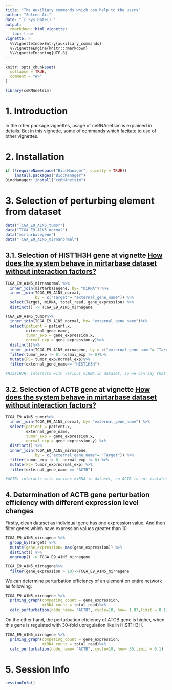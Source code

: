 ```yaml
---
title: "The auxiliary commands which can help to the users"
author: "Selcen Ari"
date: "`r Sys.Date()`"
output: 
  rmarkdown::html_vignette:
   toc: true
vignette: >
  %\VignetteIndexEntry{auxiliary_commands}
  %\VignetteEngine{knitr::rmarkdown}
  %\VignetteEncoding{UTF-8}
---
```


```r
knitr::opts_chunk$set(
  collapse = TRUE,
  comment = "#>"
)
```

```r
library(ceRNAnetsim)
```

# 1. Introduction

In the other package vignettes, usage of ceRNAnetsim is explained in details. But in this vignette, some of commands which facitate to use of other vignettes.

# 2. Installation

```r
if (!requireNamespace("BiocManager", quietly = TRUE))
    install.packages("BiocManager")
BiocManager::install("ceRNAnetsim")
```

# 3. Selection of perturbing element from dataset

```r
data("TCGA_E9_A1N5_tumor")
data("TCGA_E9_A1N5_normal")
data("mirtarbasegene")
data("TCGA_E9_A1N5_mirnanormal")
```

## 3.1. Selection of HIST1H3H gene at vignette [How does the system behave in mirtarbase dataset without interaction factors?](https://selcenari.github.io/ceRNAnetsim/articles/mirtarbase_example.html)

```r
TCGA_E9_A1N5_mirnanormal %>%
  inner_join(mirtarbasegene, by= "miRNA") %>%
  inner_join(TCGA_E9_A1N5_normal, 
             by = c("Target"= "external_gene_name")) %>%
  select(Target, miRNA, total_read, gene_expression) %>%
  distinct() -> TCGA_E9_A1N5_mirnagene
```


```r
TCGA_E9_A1N5_tumor%>%
  inner_join(TCGA_E9_A1N5_normal, by= "external_gene_name")%>%
  select(patient = patient.x, 
         external_gene_name, 
         tumor_exp = gene_expression.x, 
         normal_exp = gene_expression.y)%>%
  distinct()%>%
  inner_join(TCGA_E9_A1N5_mirnagene, by = c("external_gene_name"= "Target"))%>%
  filter(tumor_exp != 0, normal_exp != 0)%>%
  mutate(FC= tumor_exp/normal_exp)%>%
  filter(external_gene_name== "HIST1H3H")

#HIST1H3H: interacts with various miRNA in dataset, so we can say that HIST1H3H is non-isolated competing element and increases to 30-fold.

```

## 3.2. Selection of ACTB gene at vignette [How does the system behave in mirtarbase dataset without interaction factors?](https://selcenari.github.io/ceRNAnetsim/articles/mirtarbase_example.html)

```r
TCGA_E9_A1N5_tumor%>%
  inner_join(TCGA_E9_A1N5_normal, by= "external_gene_name") %>%
  select(patient = patient.x, 
         external_gene_name, 
         tumor_exp = gene_expression.x, 
         normal_exp = gene_expression.y) %>%
  distinct() %>%
  inner_join(TCGA_E9_A1N5_mirnagene, 
             by = c("external_gene_name"= "Target")) %>%
  filter(tumor_exp != 0, normal_exp != 0) %>%
  mutate(FC= tumor_exp/normal_exp) %>%
  filter(external_gene_name == "ACTB")

#ACTB: interacts with various miRNA in dataset, so ACTB is not isolated node in network and increases to 1.87-fold.

```

## 4. Determination of ACTB gene perturbation efficiency with different expression level changes

Firstly, clean dataset as individual gene has one expression value. And then filter genes which have expression values greater than 10.

```r
TCGA_E9_A1N5_mirnagene %>%    
  group_by(Target) %>%        
  mutate(gene_expression= max(gene_expression)) %>%
  distinct() %>%
  ungroup() -> TCGA_E9_A1N5_mirnagene

TCGA_E9_A1N5_mirnagene%>%
  filter(gene_expression > 10)->TCGA_E9_A1N5_mirnagene

```

We can determine perturbation efficiency of an element on entire network as following:

```r
TCGA_E9_A1N5_mirnagene %>% 
  priming_graph(competing_count = gene_expression, 
                miRNA_count = total_read)%>%
  calc_perturbation(node_name= "ACTB", cycle=10, how= 1.87,limit = 0.1)
```

On the other hand, the perturbation eficiency of ATCB gene is higher, when this gene is regulated with 30-fold upregulation like in HIST1H3H.

```r
TCGA_E9_A1N5_mirnagene %>% 
  priming_graph(competing_count = gene_expression, 
                miRNA_count = total_read)%>%
  calc_perturbation(node_name= "ACTB", cycle=10, how= 30,limit = 0.1)
```

# 5. Session Info
```r
sessionInfo()
```
